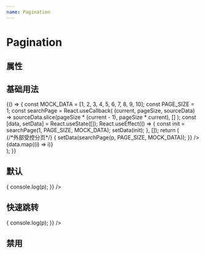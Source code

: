 ```yaml
---
name: Pagination
---
```



# Pagination

## 属性

<Props of={Pagination} />

## 基础用法

<Playground>
  {() => {
    const MOCK_DATA = [1, 2, 3, 4, 5, 6, 7, 8, 9, 10];
    const PAGE_SIZE = 1;
    const searchPage = React.useCallback(
      (current, pageSize, sourceData) =>
        sourceData.slice(pageSize * (current - 1), pageSize * current),
      []
    );
    const [data, setData] = React.useState([]);
    React.useEffect(() => {
      const init = searchPage(1, PAGE_SIZE, MOCK_DATA);
      setData(init);
    }, []);
    return (
      <div>
        {/*外部受控分页*/}
        <Pagination
          total={MOCK_DATA.length}
          pageSize={PAGE_SIZE}
          className="hhh"
          showQuickJumper
          onChange={(p) => {
            setData(searchPage(p, PAGE_SIZE, MOCK_DATA));
          }}
        />
        <div>{data.map((i) => i)}</div>
      </div>
    );
  }}
</Playground>

## 默认

<Playground>
  <Pagination
    total={500}
    pageSize={10}
    className="hhh"
    onChange={(p) => {
      console.log(p);
    }}
  />
</Playground>

## 快速跳转

<Playground>
  <Pagination
    total={4}
    pageSize={1}
    className="hhh"
    showQuickJumper
    onChange={(p) => {
      console.log(p);
    }}
  />
</Playground>

## 禁用

<Playground>
  <Pagination total={500} pageSize={10} disabled className="hhh" />
</Playground>
